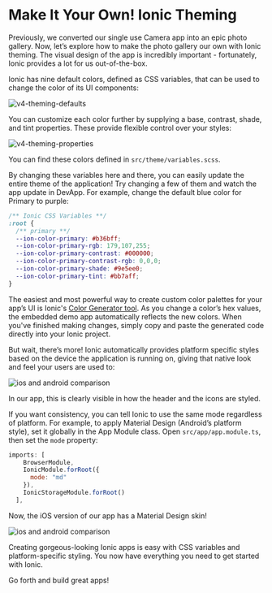 # Make It Your Own! Ionic Theming

Previously, we converted our single use Camera app into an epic photo gallery. Now, let’s explore how to make the photo gallery our own with Ionic theming. The visual design of the app is incredibly important - fortunately, Ionic provides a lot for us out-of-the-box.

Ionic has nine default colors, defined as CSS variables, that can be used to change the color of its UI components:

![v4-theming-defaults](./_assets/img/theming-defaults.png)

You can customize each color further by supplying a base, contrast, shade, and tint properties. These provide flexible control over your styles:

![v4-theming-properties](./_assets/img/theming-properties.png)

You can find these colors defined in `src/theme/variables.scss`.

By changing these variables here and there, you can easily update the entire theme of the application! Try changing a few of them and watch the app update in DevApp. For example, change the default blue color for Primary to purple:

```css
/** Ionic CSS Variables **/
:root {
  /** primary **/
  --ion-color-primary: #b36bff;
  --ion-color-primary-rgb: 179,107,255;
  --ion-color-primary-contrast: #000000;
  --ion-color-primary-contrast-rgb: 0,0,0;
  --ion-color-primary-shade: #9e5ee0;
  --ion-color-primary-tint: #bb7aff;
}
```

The easiest and most powerful way to create custom color palettes for your app’s UI is Ionic's [Color Generator tool](../../../theming/color-generator.md). As you change a color’s hex values, the embedded demo app automatically reflects the new colors. When you've finished making changes, simply copy and paste the generated code directly into your Ionic project.

But wait, there’s more! Ionic automatically provides platform specific styles based on the device the application is running on, giving that native look and feel your users are used to:

![ios and android comparison](./_assets/img/ion-lab-comparison.png)

In our app, this is clearly visible in how the header and the icons are styled.

If you want consistency, you can tell Ionic to use the same mode regardless of platform. For example, to apply Material Design (Android’s platform style), set it globally in the App Module class. Open `src/app/app.module.ts`, then set the `mode` property:

```Javascript
imports: [
    BrowserModule,
    IonicModule.forRoot({
      mode: "md"
    }),
    IonicStorageModule.forRoot()
  ],
```

Now, the iOS version of our app has a Material Design skin!

![ios and android comparison](./_assets/img/ion-lab-md-styling.png)

Creating gorgeous-looking Ionic apps is easy with CSS variables and platform-specific styling. You now have everything you need to get started with Ionic. 

Go forth and build great apps!
